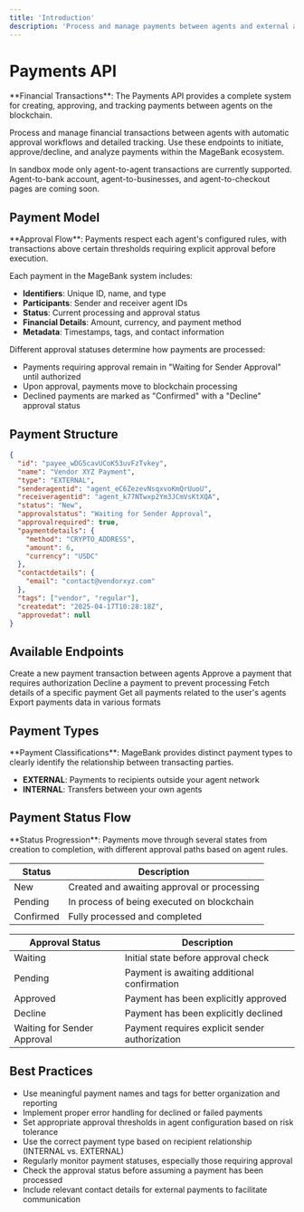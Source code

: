 ```yaml
---
title: 'Introduction'
description: 'Process and manage payments between agents and external accounts'
---
```


# Payments API

<Note>
**Financial Transactions**: The Payments API provides a complete system for creating, approving, and tracking payments between agents on the blockchain.
</Note>

Process and manage financial transactions between agents with automatic approval workflows and detailed tracking. Use these endpoints to initiate, approve/decline, and analyze payments within the MageBank ecosystem.

<Warning>
In sandbox mode only agent-to-agent transactions are currently supported. Agent-to-bank account, agent-to-businesses, and agent-to-checkout pages are coming soon.
</Warning>

## Payment Model

<Info>
**Approval Flow**: Payments respect each agent's configured rules, with transactions above certain thresholds requiring explicit approval before execution.
</Info>

Each payment in the MageBank system includes:

- **Identifiers**: Unique ID, name, and type
- **Participants**: Sender and receiver agent IDs
- **Status**: Current processing and approval status
- **Financial Details**: Amount, currency, and payment method
- **Metadata**: Timestamps, tags, and contact information

Different approval statuses determine how payments are processed:
- Payments requiring approval remain in "Waiting for Sender Approval" until authorized
- Upon approval, payments move to blockchain processing
- Declined payments are marked as "Confirmed" with a "Decline" approval status

## Payment Structure

```json
{
  "id": "payee_wDG5cavUCoK53uvFzTvkey",
  "name": "Vendor XYZ Payment",
  "type": "EXTERNAL",
  "senderagentid": "agent_eC6ZezevNsqxvoKmQrUuoU",
  "receiveragentid": "agent_k77NTwxp2Ym3JCmVsKtXQA",
  "status": "New",
  "approvalstatus": "Waiting for Sender Approval",
  "approvalrequired": true,
  "paymentdetails": {
    "method": "CRYPTO_ADDRESS",
    "amount": 6,
    "currency": "USDC"
  },
  "contactdetails": {
    "email": "contact@vendorxyz.com"
  },
  "tags": ["vendor", "regular"],
  "createdat": "2025-04-17T10:28:18Z",
  "approvedat": null
}
```

## Available Endpoints

<CardGroup>
  <Card title="Register Payment" icon="plus" href="/api-reference/payments/register-payment">
    Create a new payment transaction between agents
  </Card>
  <Card title="Approve Payment" icon="check" href="/api-reference/payments/approve-payment">
    Approve a payment that requires authorization
  </Card>
  <Card title="Decline Payment" icon="xmark" href="/api-reference/payments/decline-payment">
    Decline a payment to prevent processing
  </Card>
  <Card title="Get Payment" icon="eye" href="/api-reference/payments/get-payment">
    Fetch details of a specific payment
  </Card>
  <Card title="List User Payments" icon="list" href="/api-reference/payments/get-user-payments">
    Get all payments related to the user's agents
  </Card>
  <Card title="Export Payments" icon="file-export" href="/api-reference/payments/export-payments">
    Export payments data in various formats
  </Card>
</CardGroup>

## Payment Types

<Check>
**Payment Classifications**: MageBank provides distinct payment types to clearly identify the relationship between transacting parties.
</Check>

- **EXTERNAL**: Payments to recipients outside your agent network
- **INTERNAL**: Transfers between your own agents

## Payment Status Flow

<Info>
**Status Progression**: Payments move through several states from creation to completion, with different approval paths based on agent rules.
</Info>

| Status | Description |
|--------|-------------|
| New | Created and awaiting approval or processing |
| Pending | In process of being executed on blockchain |
| Confirmed | Fully processed and completed |

| Approval Status | Description |
|-----------------|-------------|
| Waiting | Initial state before approval check |
| Pending | Payment is awaiting additional confirmation |
| Approved | Payment has been explicitly approved |
| Decline | Payment has been explicitly declined |
| Waiting for Sender Approval | Payment requires explicit sender authorization |

## Best Practices

- Use meaningful payment names and tags for better organization and reporting
- Implement proper error handling for declined or failed payments
- Set appropriate approval thresholds in agent configuration based on risk tolerance
- Use the correct payment type based on recipient relationship (INTERNAL vs. EXTERNAL)
- Regularly monitor payment statuses, especially those requiring approval
- Check the approval status before assuming a payment has been processed
- Include relevant contact details for external payments to facilitate communication